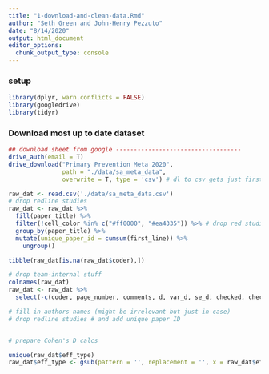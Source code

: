 ```yaml
---
title: "1-download-and-clean-data.Rmd"
author: "Seth Green and John-Henry Pezzuto"
date: "8/14/2020"
output: html_document
editor_options: 
  chunk_output_type: console
---
```


### setup
```r
library(dplyr, warn.conflicts = FALSE)
library(googledrive)
library(tidyr)
```

### Download most up to date dataset
```r
## download sheet from google -----------------------------------
drive_auth(email = T)
drive_download("Primary Prevention Meta 2020", 
               path = "./data/sa_meta_data",
               overwrite = T, type = 'csv') # dl to csv gets just first sheet

raw_dat <- read.csv('./data/sa_meta_data.csv')
# drop redline studies
raw_dat <- raw_dat %>% 
  fill(paper_title) %>% 
  filter(!cell_color %in% c("#ff0000", "#ea4335")) %>% # drop red studies; some people use different red 
  group_by(paper_title) %>% 
  mutate(unique_paper_id = cumsum(first_line)) %>%
    ungroup()

tibble(raw_dat[is.na(raw_dat$coder),])

# drop team-internal stuff 
colnames(raw_dat)
raw_dat <- raw_dat %>% 
  select(-c(coder, page_number, comments, d, var_d, se_d, checked, checker_comment))

# fill in authors names (might be irrelevant but just in case)
# drop redline studies # and add unique paper ID


# prepare Cohen's D calcs

unique(raw_dat$eff_type)
raw_dat$eff_type <- gsub(pattern = '', replacement = '', x = raw_dat$eff_type)


```
